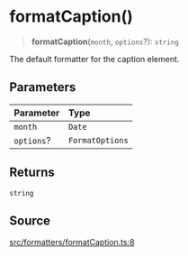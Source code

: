 # formatCaption()

<a id="undefined" name="undefined"></a>

> **formatCaption**(`month`, `options`?): `string`

The default formatter for the caption element.

## Parameters

| Parameter | Type |
| :------ | :------ |
| `month` | `Date` |
| `options`? | `FormatOptions` |

## Returns

`string`

## Source

[src/formatters/formatCaption.ts:8](https://github.com/gpbl/react-day-picker/blob/next/src/formatters/formatCaption.ts#L8)
